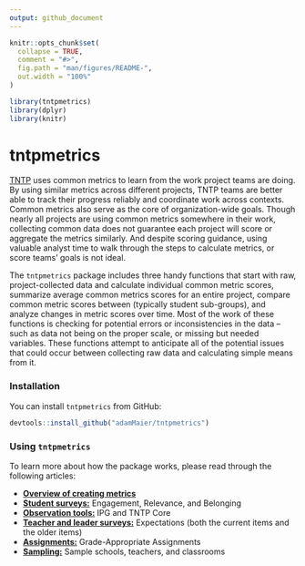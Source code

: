 ```yaml
---
output: github_document
---
```


<!-- README.md is generated from README.Rmd. Please edit that file -->

```r
knitr::opts_chunk$set(
  collapse = TRUE,
  comment = "#>",
  fig.path = "man/figures/README-",
  out.width = "100%"
)
```

```r
library(tntpmetrics)
library(dplyr)
library(knitr)
```

# tntpmetrics

<!-- badges: start -->
<!-- badges: end -->

[TNTP](https://tntp.org/) uses common metrics to learn from the work project teams are doing. By using similar metrics across different projects, TNTP teams are better able to track their progress reliably and coordinate work across contexts. Common metrics also serve as the core of organization-wide goals. Though nearly all projects are using common metrics somewhere in their work, collecting common data does not guarantee each project will score or aggregate the metrics similarly. And despite scoring guidance, using valuable analyst time to walk through the steps to calculate metrics, or score teams' goals is not ideal.

The `tntpmetrics` package includes three handy functions that start with raw, project-collected data and calculate individual common metric scores, summarize average common metrics scores for an entire project, compare common metric scores between (typically student sub-groups), and analyze changes in metric scores over time. Most of the work of these functions is checking for potential errors or inconsistencies in the data -- such as data not being on the proper scale, or missing but needed variables. These functions attempt to anticipate all of the potential issues that could occur between collecting raw data and calculating simple means from it.

### Installation

You can install `tntpmetrics` from GitHub:

``` r
devtools::install_github("adamMaier/tntpmetrics")
```

### Using `tntpmetrics`

To learn more about how the package works, please read through the following articles:

* [**Overview of creating metrics**](https://adammaier.github.io/tntpmetrics/articles/metric_overview.html)
* [**Student surveys:**](https://adammaier.github.io/tntpmetrics/articles/student_surveys.html) Engagement, Relevance, and Belonging
* [**Observation tools:**](https://adammaier.github.io/tntpmetrics/articles/observation_tool.html) IPG and TNTP Core
* [**Teacher and leader surveys:**](https://adammaier.github.io/tntpmetrics/articles/teacher_expectations.html) Expectations (both the current items and the older items)
* [**Assignments:**](https://adammaier.github.io/tntpmetrics/articles/assignments.html) Grade-Appropriate Assignments
* [**Sampling:**](https://adammaier.github.io/tntpmetrics/articles/sample_implicit.html) Sample schools, teachers, and classrooms
